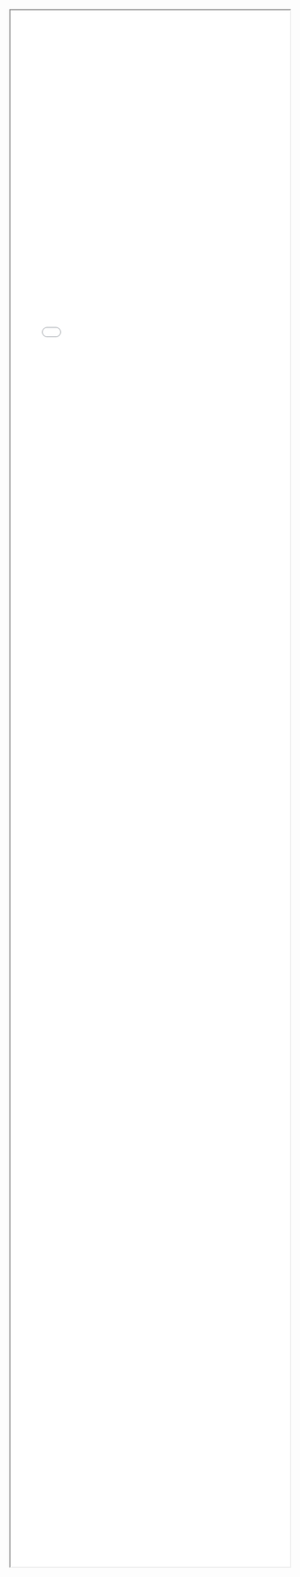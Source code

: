<iframe style="width:100%; height: 70vh;" src="html/map_manchester_2016_workplace_group.html" title="Map"></iframe>
